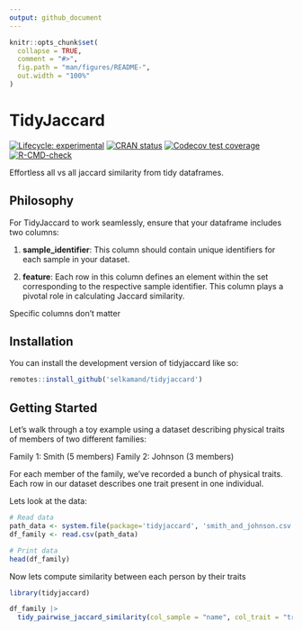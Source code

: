 ```yaml
---
output: github_document
---
```


<!-- README.md is generated from README.Rmd. Please edit that file -->

```r
knitr::opts_chunk$set(
  collapse = TRUE,
  comment = "#>",
  fig.path = "man/figures/README-",
  out.width = "100%"
)
```

# TidyJaccard

<!-- badges: start -->
[![Lifecycle: experimental](https://img.shields.io/badge/lifecycle-experimental-orange.svg)](https://lifecycle.r-lib.org/articles/stages.html#experimental)
[![CRAN status](https://www.r-pkg.org/badges/version/tidyjaccard)](https://CRAN.R-project.org/package=tidyjaccard)
[![Codecov test coverage](https://codecov.io/gh/selkamand/tidyjaccard/branch/master/graph/badge.svg)](https://app.codecov.io/gh/selkamand/tidyjaccard?branch=master)
[![R-CMD-check](https://github.com/selkamand/tidyjaccard/actions/workflows/R-CMD-check.yaml/badge.svg)](https://github.com/selkamand/tidyjaccard/actions/workflows/R-CMD-check.yaml)
<!-- badges: end -->

Effortless all vs all jaccard similarity from tidy dataframes.

## Philosophy

For TidyJaccard to work seamlessly, ensure that your dataframe includes two columns:

1. **sample_identifier**: This column should contain unique identifiers for each sample in your dataset.

2. **feature**: Each row in this column defines an element within the set corresponding to the respective sample identifier. This column plays a pivotal role in calculating Jaccard similarity.

Specific columns don't matter



## Installation

You can install the development version of tidyjaccard like so:

``` r
remotes::install_github('selkamand/tidyjaccard')
```


## Getting Started

Let's walk through a toy example using a dataset describing physical traits of members of two different families:

Family 1: Smith (5 members)
Family 2: Johnson (3 members)

For each member of the family, we've recorded a bunch of physical traits. Each row in our dataset describes one trait present in one individual.

Lets look at the data:

```r
# Read data
path_data <- system.file(package='tidyjaccard', 'smith_and_johnson.csv')
df_family <- read.csv(path_data)

# Print data
head(df_family)
```

Now lets compute similarity between each person by their traits

```r
library(tidyjaccard)

df_family |>
  tidy_pairwise_jaccard_similarity(col_sample = "name", col_trait = "trait")
```
